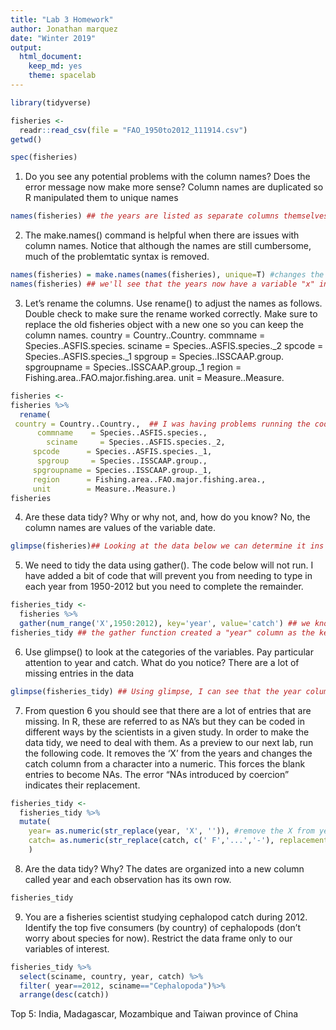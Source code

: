 ```yaml
---
title: "Lab 3 Homework"
author: Jonathan marquez 
date: "Winter 2019"
output:
  html_document:
    keep_md: yes
    theme: spacelab
---
```


```r
library(tidyverse)
```

```r
fisheries <- 
  readr::read_csv(file = "FAO_1950to2012_111914.csv") 
getwd()
```

```r
spec(fisheries)
```
1. Do you see any potential problems with the column names? Does the error message now make more sense?
Column names are duplicated so R manipulated them to unique names

```r
names(fisheries) ## the years are listed as separate columns themselves which is NOT what we want. 
```

2. The make.names() command is helpful when there are issues with column names. Notice that although the names are still cumbersome, much of the problemtatic syntax is removed.
```r
names(fisheries) = make.names(names(fisheries), unique=T) #changes the column names
names(fisheries) ## we'll see that the years now have a variable "x" in front of it. 
```

3. Let’s rename the columns. Use rename() to adjust the names as follows. Double check to make sure the rename worked correctly. Make sure to replace the old fisheries object with a new one so you can keep the column names.
country = Country..Country.
commname = Species..ASFIS.species.
sciname = Species..ASFIS.species._2
spcode = Species..ASFIS.species._1
spgroup = Species..ISSCAAP.group.
spgroupname = Species..ISSCAAP.group._1
region = Fishing.area..FAO.major.fishing.area.
unit = Measure..Measure.
```r
fisheries <-
fisheries %>%
  rename(
 country = Country..Country.,  ## I was having problems running the code because it turns out I already ran it once so I couldn't run it again. 
      commname    = Species..ASFIS.species., 
        sciname     = Species..ASFIS.species._2, 
     spcode      = Species..ASFIS.species._1, 
      spgroup     = Species..ISSCAAP.group., 
     spgroupname = Species..ISSCAAP.group._1, 
     region      = Fishing.area..FAO.major.fishing.area., 
     unit        = Measure..Measure.)
fisheries
```


4. Are these data tidy? Why or why not, and, how do you know? No, the column names are values of the variable date.
```r
glimpse(fisheries)## Looking at the data below we can determine it ins't tidy. Each year is listed as its own column and acts as a variable which is really problematic. 
```

5. We need to tidy the data using gather(). The code below will not run. I have added a bit of code that will prevent you from needing to type in each year from 1950-2012 but you need to complete the remainder.
```r
fisheries_tidy <- 
  fisheries %>% 
  gather(num_range('X',1950:2012), key='year', value='catch') ## we know have the year gathered in a single column 
fisheries_tidy ## the gather function created a "year" column as the key that's specifcally assigned to a  corresponding "value"

```

6. Use glimpse() to look at the categories of the variables. Pay particular attention to year and catch. What do you notice?
There are a lot of missing entries in the data
```r
glimpse(fisheries_tidy) ## Using glimpse, I can see that the year column is listed as a "chr" instead of "dbl". We also need to change blank values into NAs
```

7. From question 6 you should see that there are a lot of entries that are missing. In R, these are referred to as NA's but they can be coded in different ways by the scientists in a given study. In order to make the data tidy, we need to deal with them. As a preview to our next lab, run the following code. It removes the 'X' from the years and changes the catch column from a character into a numeric. This forces the blank entries to become NAs. The error "NAs introduced by coercion" indicates their replacement.
```r
fisheries_tidy <- 
  fisheries_tidy %>% 
  mutate(
    year= as.numeric(str_replace(year, 'X', '')), #remove the X from year. This will help us categorize it as a "chr"
    catch= as.numeric(str_replace(catch, c(' F','...','-'), replacement = '')) #replace character strings with NA
    )
```

8. Are the data tidy? Why?
The dates are organized into a new column called year and each observation has its own row.
```r
fisheries_tidy
```

9. You are a fisheries scientist studying cephalopod catch during 2012. Identify the top five consumers (by country) of cephalopods (don't worry about species for now). Restrict the data frame only to our variables of interest.
```r
fisheries_tidy %>%
  select(sciname, country, year, catch) %>%
  filter( year==2012, sciname=="Cephalopoda")%>% 
  arrange(desc(catch))

```

Top 5: India, Madagascar, Mozambique and Taiwan province of China 












